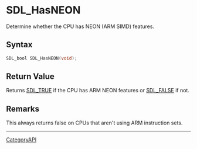 = SDL_HasNEON =

Determine whether the CPU has NEON (ARM SIMD) features.

== Syntax ==

<syntaxhighlight lang='c'>
SDL_bool SDL_HasNEON(void);
</syntaxhighlight>

== Return Value ==

Returns [[SDL_TRUE]] if the CPU has ARM NEON features or [[SDL_FALSE]] if
not.

== Remarks ==

This always returns false on CPUs that aren't using ARM instruction sets.

----
[[CategoryAPI]]


